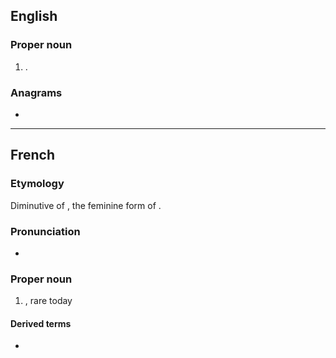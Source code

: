 ==English==

===Proper noun===
{{en-proper noun}}

# {{given name|en|female|from=French}}.

===Anagrams===
* {{anagrams|en|a=ceeilnott|lecontite}}

----

==French==

===Etymology===
Diminutive of {{m|fr|Nicole}}, the feminine form of {{m|fr|Nicolas}}.

===Pronunciation===
* {{fr-IPA}}

===Proper noun===
{{fr-proper noun|f}}

# {{given name|fr|female}}, rare today

====Derived terms====
* {{l|fr|Colette}}